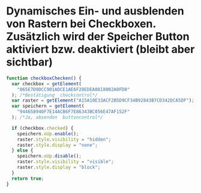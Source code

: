 # Dynamisches Ein- und ausblenden von Rastern bei Checkboxen. Zusätzlich wird der Speicher Button aktiviert bzw. deaktiviert (bleibt aber sichtbar)

```js
function checkboxChecken() {
  var checkbox = getElement(
    "065E7D9DCC901ADCE1AE6F28EDEA0818002A0FD0"
  ); /*Bestätigung  checkcontrol*/
  var raster = getElement("A15A10E33ACF2B5D9CF34B92843B7CD342DCA5DF");
  var speichern = getElement(
    "944658940F7E14ACB6F7E86343BC056E47AF152F"
  ); /*Ja, absenden  buttoncontrol*/

  if (checkbox.checked) {
    speichern.oUp.enable();
    raster.style.visibility = "hidden";
    raster.style.display = "none";
  } else {
    speichern.oUp.disable();
    raster.style.visibility = "visible";
    raster.style.display = "block";
  }
  return true;
}
```

